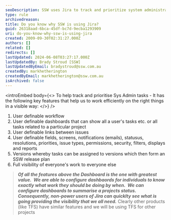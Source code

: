 ```yaml
---
seoDescription: SSW uses Jira to track and prioritize system administration tasks with customizable workflows, dashboards, and links for efficient task management.
type: rule
archivedreason:
title: Do you know why SSW is using Jira?
guid: 26318aad-6bca-45df-bc7d-9ecba1293909
uri: do-you-know-why-ssw-is-using-jira
created: 2009-09-30T02:31:27.000Z
authors: []
related: []
redirects: []
lastUpdated: 2024-06-08T03:27:17.000Z
lastUpdatedBy: Brady Stroud [SSW]
lastUpdatedByEmail: bradystroud@ssw.com.au
createdBy: markhetherington
createdByEmail: markhetherington@ssw.com.au
isArchived: false
---
```


<introEmbed
  body={<>
To help track and prioritise Sys Admin tasks - It has the following key features that help us to work efficiently on the right things in a visible way:
  </>}
/>
1. User definable workflow
2. User definable dashboards that can show all a user's tasks etc. or all tasks related to a particular project
3. User definable links between issues
4. User definable fields, screens, notifications (emails), statusus, resolutions, priorities, issue types, permissions, security, filters, displays and reports
5. Versions whereby tasks can be assigned to versions which then form an SSW release plan
6. Full visibility of everyone's work to everyone else

> **_Of all the features above the Dashboard is the one with greatest value.  We are able to configure dashbaords for individuals to know exactly what work they should be doing by when.  We can configure dashboards to summarise a projects status.  Consequently, non-power users of Jira can quicklty see what is going providing the visibility that we all need._**
> Clearly other products (like TFS) have similar features and we will be using TFS for other projects
